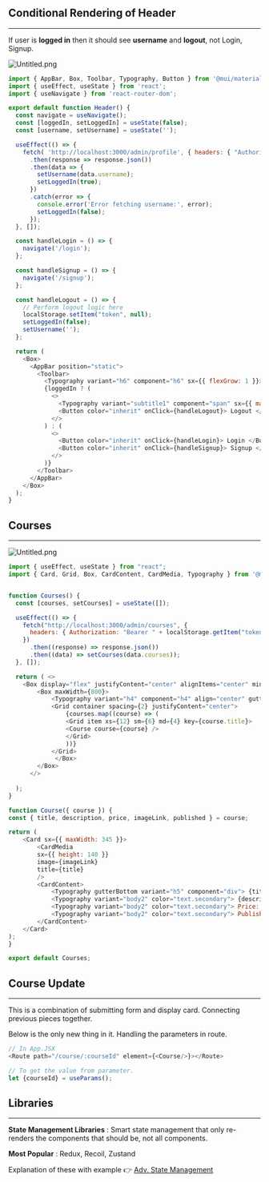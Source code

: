 
## Conditional Rendering of Header


---


If user is **logged in** then it should see **username** and **logout**, not Login, Signup.


![Untitled.png](https://prod-files-secure.s3.us-west-2.amazonaws.com/dd624914-6876-4b58-9694-424f7aa5e22a/27238e4b-7774-44f8-b398-c3abf933bd08/Untitled.png?X-Amz-Algorithm=AWS4-HMAC-SHA256&X-Amz-Content-Sha256=UNSIGNED-PAYLOAD&X-Amz-Credential=AKIAT73L2G45HZZMZUHI%2F20240206%2Fus-west-2%2Fs3%2Faws4_request&X-Amz-Date=20240206T002345Z&X-Amz-Expires=3600&X-Amz-Signature=e001e4e1620f1b23ad2a293892c1dd33346c60f7cc25a4d88eae4c0b78b07f75&X-Amz-SignedHeaders=host&x-id=GetObject)


```javascript
import { AppBar, Box, Toolbar, Typography, Button } from '@mui/material';
import { useEffect, useState } from 'react';
import { useNavigate } from 'react-router-dom';

export default function Header() {
  const navigate = useNavigate();
  const [loggedIn, setLoggedIn] = useState(false);
  const [username, setUsername] = useState('');

  useEffect(() => {
    fetch( 'http://localhost:3000/admin/profile', { headers: { "Authorization": "Bearer " + localStorage.getItem("token") }})
      .then(response => response.json())
      .then(data => {
        setUsername(data.username);
        setLoggedIn(true);
      })
      .catch(error => {
        console.error('Error fetching username:', error);
        setLoggedIn(false);
      });
  }, []);

  const handleLogin = () => {
    navigate('/login');
  };

  const handleSignup = () => {
    navigate('/signup');
  };

  const handleLogout = () => {
    // Perform logout logic here
    localStorage.setItem("token", null);
    setLoggedIn(false);
    setUsername('');
  };

  return (
    <Box>
      <AppBar position="static">
        <Toolbar>
          <Typography variant="h6" component="h6" sx={{ flexGrow: 1 }}>Coursera </Typography>
          {loggedIn ? (
            <>
              <Typography variant="subtitle1" component="span" sx={{ marginRight: '1rem' }}> {username} </Typography>
              <Button color="inherit" onClick={handleLogout}> Logout </Button>
            </>
          ) : (
            <>
              <Button color="inherit" onClick={handleLogin}> Login </Button>
              <Button color="inherit" onClick={handleSignup}> Signup </Button>
            </>
          )}
        </Toolbar>
      </AppBar>
    </Box>
  );
}
```


## Courses


---


![Untitled.png](https://prod-files-secure.s3.us-west-2.amazonaws.com/dd624914-6876-4b58-9694-424f7aa5e22a/a8487c1c-9fcb-4e79-aa9b-22d7c55a313c/Untitled.png?X-Amz-Algorithm=AWS4-HMAC-SHA256&X-Amz-Content-Sha256=UNSIGNED-PAYLOAD&X-Amz-Credential=AKIAT73L2G45HZZMZUHI%2F20240206%2Fus-west-2%2Fs3%2Faws4_request&X-Amz-Date=20240206T002345Z&X-Amz-Expires=3600&X-Amz-Signature=ea105a29cf469bfc8e529e80578f141fa1ba49963eebc686e67fa7985b9daf4b&X-Amz-SignedHeaders=host&x-id=GetObject)


```javascript
import { useEffect, useState } from "react";
import { Card, Grid, Box, CardContent, CardMedia, Typography } from '@mui/material';


function Courses() {
  const [courses, setCourses] = useState([]);

  useEffect(() => {
    fetch("http://localhost:3000/admin/courses", {
      headers: { Authorization: "Bearer " + localStorage.getItem("token") }
    })
      .then((response) => response.json())
      .then((data) => setCourses(data.courses));
  }, []);

  return ( <>
	<Box display="flex" justifyContent="center" alignItems="center" minHeight="100vh">
		<Box maxWidth={800}>
			<Typography variant="h4" component="h4" align="center" gutterBottom> Courses </Typography>
			<Grid container spacing={2} justifyContent="center">
				{courses.map((course) => (
				<Grid item xs={12} sm={6} md={4} key={course.title}>
				<Course course={course} />
				</Grid>
				))}
			</Grid>
     		 </Box>
    	</Box>
      </>
      
  );
}

function Course({ course }) {
const { title, description, price, imageLink, published } = course;

return (
	<Card sx={{ maxWidth: 345 }}>
		<CardMedia
		sx={{ height: 140 }}
		image={imageLink}
		title={title}
		/>
		<CardContent>
			<Typography gutterBottom variant="h5" component="div"> {title} </Typography>
			<Typography variant="body2" color="text.secondary"> {description} </Typography>
			<Typography variant="body2" color="text.secondary"> Price: {price} </Typography>
			<Typography variant="body2" color="text.secondary"> Published: {published ? "Yes" : "No"} </Typography>
		</CardContent>
	</Card>
);
}

export default Courses;
```


## Course Update


---


This is a combination of submitting form and display card. Connecting previous pieces together.


Below is the only new thing in it. Handling the parameters in route.


```javascript
// In App.JSX
<Route path="/course/:courseId" element={<Course/>}></Route>

// To get the value from parameter.
let {courseId} = useParams();
```


## Libraries


---


**State Management Libraries** : Smart state management that only re-renders the components that should be, not all components.


**Most Popular** : Redux, Recoil, Zustand


Explanation of these with example 👉 [Adv. State Management](https://www.notion.so/95d6de8236cb484387df82c701f4a8cd) 

